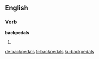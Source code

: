 ==English==

===Verb===
'''backpedals'''

# {{third-person singular of|backpedal}}

[[de:backpedals]]
[[fr:backpedals]]
[[ku:backpedals]]
